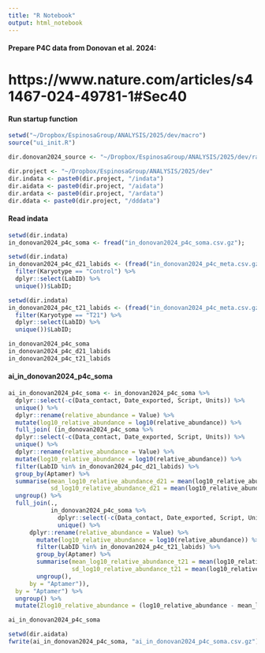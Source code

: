 ```yaml
---
title: "R Notebook"
output: html_notebook
---
```


#### Prepare P4C data from Donovan et al. 2024:
# https://www.nature.com/articles/s41467-024-49781-1#Sec40

#### Run startup function
```r
setwd("~/Dropbox/EspinosaGroup/ANALYSIS/2025/dev/macro")
source("ui_init.R")
```

```r
dir.donovan2024_source <- "~/Dropbox/EspinosaGroup/ANALYSIS/2025/dev/rawdata/Donovan2024_syn31481952.5"

dir.project <- "~/Dropbox/EspinosaGroup/ANALYSIS/2025/dev"
dir.indata <- paste0(dir.project, "/indata")
dir.aidata <- paste0(dir.project, "/aidata")
dir.ardata <- paste0(dir.project, "/ardata")
dir.ddata <- paste0(dir.project, "/dddata")
```

#### Read indata
```r
setwd(dir.indata)
in_donovan2024_p4c_soma <- fread("in_donovan2024_p4c_soma.csv.gz");

setwd(dir.indata)
in_donovan2024_p4c_d21_labids <- (fread("in_donovan2024_p4c_meta.csv.gz") %>%
  filter(Karyotype == "Control") %>%
  dplyr::select(LabID) %>%
  unique())$LabID;

setwd(dir.indata)
in_donovan2024_p4c_t21_labids <- (fread("in_donovan2024_p4c_meta.csv.gz") %>%
  filter(Karyotype == "T21") %>%
  dplyr::select(LabID) %>%
  unique())$LabID;

in_donovan2024_p4c_soma
in_donovan2024_p4c_d21_labids
in_donovan2024_p4c_t21_labids
```

#### ai_in_donovan2024_p4c_soma
```r
ai_in_donovan2024_p4c_soma <- in_donovan2024_p4c_soma %>%
  dplyr::select(-c(Data_contact, Date_exported, Script, Units)) %>%
  unique() %>%
  dplyr::rename(relative_abundance = Value) %>%
  mutate(log10_relative_abundance = log10(relative_abundance)) %>%
  full_join( (in_donovan2024_p4c_soma %>%
  dplyr::select(-c(Data_contact, Date_exported, Script, Units)) %>%
  unique() %>%
  dplyr::rename(relative_abundance = Value) %>%
  mutate(log10_relative_abundance = log10(relative_abundance)) %>%
  filter(LabID %in% in_donovan2024_p4c_d21_labids) %>%
  group_by(Aptamer) %>%
  summarise(mean_log10_relative_abundance_d21 = mean(log10_relative_abundance),
            sd_log10_relative_abundance_d21 = mean(log10_relative_abundance)) %>%
  ungroup() %>%
  full_join(.,
            in_donovan2024_p4c_soma %>%
              dplyr::select(-c(Data_contact, Date_exported, Script, Units)) %>%
              unique() %>%
      dplyr::rename(relative_abundance = Value) %>%
        mutate(log10_relative_abundance = log10(relative_abundance)) %>%
        filter(LabID %in% in_donovan2024_p4c_t21_labids) %>%
        group_by(Aptamer) %>%
        summarise(mean_log10_relative_abundance_t21 = mean(log10_relative_abundance),
                  sd_log10_relative_abundance_t21 = mean(log10_relative_abundance)) %>%
        ungroup(),
      by = "Aptamer")),
  by = "Aptamer") %>%
  ungroup() %>%
  mutate(Zlog10_relative_abundance = (log10_relative_abundance - mean_log10_relative_abundance_d21)/sd_log10_relative_abundance_d21)

ai_in_donovan2024_p4c_soma

setwd(dir.aidata)
fwrite(ai_in_donovan2024_p4c_soma, "ai_in_donovan2024_p4c_soma.csv.gz")
```
